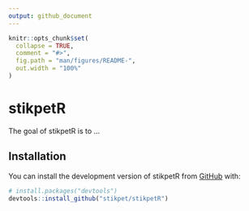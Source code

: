 ```yaml
---
output: github_document
---
```


<!-- README.md is generated from README.Rmd. Please edit that file -->

```r
knitr::opts_chunk$set(
  collapse = TRUE,
  comment = "#>",
  fig.path = "man/figures/README-",
  out.width = "100%"
)
```

# stikpetR

<!-- badges: start -->
<!-- badges: end -->

The goal of stikpetR is to ...

## Installation

You can install the development version of stikpetR from [GitHub](https://github.com/) with:

``` r
# install.packages("devtools")
devtools::install_github("stikpet/stikpetR")
```
